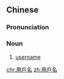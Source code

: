 ==Chinese==
{{zh-forms|s=用户名|type=21}}

===Pronunciation===
{{zh-pron
|m=yònghùmíng
|c=jung6 wu6 ming4
|cat=n
}}

===Noun===
{{zh-noun}}

# [[username]]

[[chr:用戶名]]
[[zh:用戶名]]